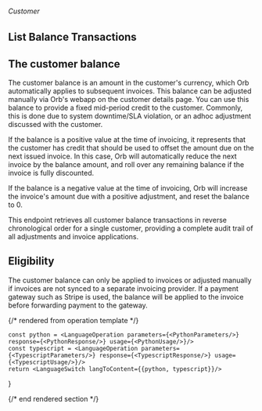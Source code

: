 ###### *Customer*

## List Balance Transactions

## The customer balance

The customer balance is an amount in the customer's currency, which Orb automatically applies to subsequent
invoices. This balance can be adjusted manually via Orb's webapp on the customer details page. You can use this
balance to provide a fixed mid-period credit to the customer. Commonly, this is done due to system downtime/SLA
violation, or an adhoc adjustment discussed with the customer.

If the balance is a positive value at the time of invoicing, it represents that the customer has credit that should
be used to offset the amount due on the next issued invoice. In this case, Orb will automatically reduce the next
invoice by the balance amount, and roll over any remaining balance if the invoice is fully discounted.

If the balance is a negative value at the time of invoicing, Orb will increase the invoice's amount due with a
positive adjustment, and reset the balance to 0.

This endpoint retrieves all customer balance transactions in reverse chronological order for a single customer,
providing a complete audit trail of all adjustments and invoice applications.

## Eligibility

The customer balance can only be applied to invoices or adjusted manually if invoices are not synced to a separate
invoicing provider. If a payment gateway such as Stripe is used, the balance will be applied to the invoice before
forwarding payment to the gateway.

{/* rendered from operation template */}


    const python = <LanguageOperation parameters={<PythonParameters/>} response={<PythonResponse/>} usage={<PythonUsage/>}/>
    const typescript = <LanguageOperation parameters={<TypescriptParameters/>} response={<TypescriptResponse/>} usage={<TypescriptUsage/>}/>
    return <LanguageSwitch langToContent={{python, typescript}}/>
}

<Operation />

{/* end rendered section */}
